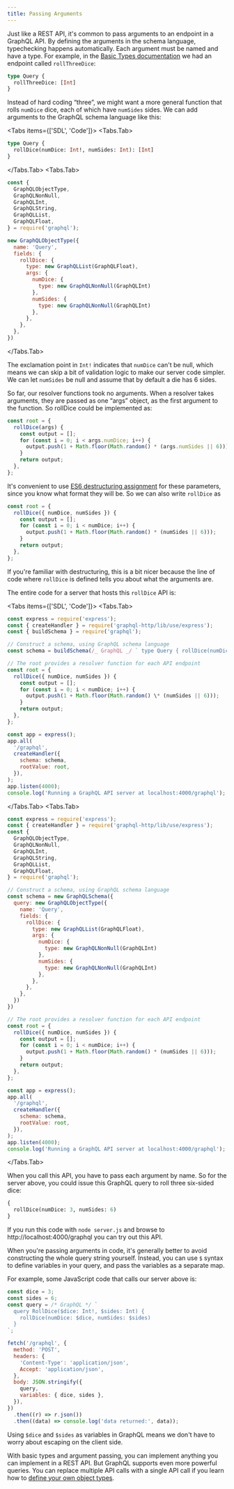 ```yaml
---
title: Passing Arguments
---
```



Just like a REST API, it's common to pass arguments to an endpoint in a GraphQL API. By defining the arguments in the schema language, typechecking happens automatically. Each argument must be named and have a type. For example, in the [Basic Types documentation](./basic-types) we had an endpoint called `rollThreeDice`:

```graphql
type Query {
  rollThreeDice: [Int]
}
```

Instead of hard coding “three”, we might want a more general function that rolls `numDice` dice, each of which have `numSides` sides. We can add arguments to the GraphQL schema language like this:

<Tabs items={['SDL', 'Code']}>
  <Tabs.Tab>
```graphql
type Query {
  rollDice(numDice: Int!, numSides: Int): [Int]
}
```
  </Tabs.Tab>
  <Tabs.Tab>
```js
const {
  GraphQLObjectType,
  GraphQLNonNull,
  GraphQLInt,
  GraphQLString,
  GraphQLList,
  GraphQLFloat,
} = require('graphql');

new GraphQLObjectType({
  name: 'Query',
  fields: {
    rollDice: {
      type: new GraphQLList(GraphQLFloat),
      args: {
        numDice: {
          type: new GraphQLNonNull(GraphQLInt)
        },
        numSides: {
          type: new GraphQLNonNull(GraphQLInt)
        },
      },
    },
  },
})

````
  </Tabs.Tab>
</Tabs>

The exclamation point in `Int!` indicates that `numDice` can't be null, which means we can skip a bit of validation logic to make our server code simpler. We can let `numSides` be null and assume that by default a die has 6 sides.

So far, our resolver functions took no arguments. When a resolver takes arguments, they are passed as one “args” object, as the first argument to the function. So rollDice could be implemented as:

```js
const root = {
  rollDice(args) {
    const output = [];
    for (const i = 0; i < args.numDice; i++) {
      output.push(1 + Math.floor(Math.random() * (args.numSides || 6)));
    }
    return output;
  },
};
````

It's convenient to use [ES6 destructuring assignment](https://developer.mozilla.org/en-US/docs/Web/JavaScript/Reference/Operators/Destructuring_assignment) for these parameters, since you know what format they will be. So we can also write `rollDice` as

```js
const root = {
  rollDice({ numDice, numSides }) {
    const output = [];
    for (const i = 0; i < numDice; i++) {
      output.push(1 + Math.floor(Math.random() * (numSides || 6)));
    }
    return output;
  },
};
```

If you're familiar with destructuring, this is a bit nicer because the line of code where `rollDice` is defined tells you about what the arguments are.

The entire code for a server that hosts this `rollDice` API is:

<Tabs items={['SDL', 'Code']}>
  <Tabs.Tab>
```js
const express = require('express');
const { createHandler } = require('graphql-http/lib/use/express');
const { buildSchema } = require('graphql');

// Construct a schema, using GraphQL schema language
const schema = buildSchema(/_ GraphQL _/ ` type Query { rollDice(numDice: Int!, numSides: Int): [Int] }`);

// The root provides a resolver function for each API endpoint
const root = {
  rollDice({ numDice, numSides }) {
    const output = [];
    for (const i = 0; i < numDice; i++) {
      output.push(1 + Math.floor(Math.random() \* (numSides || 6)));
    }
    return output;
  },
};

const app = express();
app.all(
  '/graphql',
  createHandler({
    schema: schema,
    rootValue: root,
  }),
);
app.listen(4000);
console.log('Running a GraphQL API server at localhost:4000/graphql');

````
  </Tabs.Tab>
  <Tabs.Tab>
```js
const express = require('express');
const { createHandler } = require('graphql-http/lib/use/express');
const {
  GraphQLObjectType,
  GraphQLNonNull,
  GraphQLInt,
  GraphQLString,
  GraphQLList,
  GraphQLFloat,
} = require('graphql');

// Construct a schema, using GraphQL schema language
const schema = new GraphQLSchema({
  query: new GraphQLObjectType({
    name: 'Query',
    fields: {
      rollDice: {
        type: new GraphQLList(GraphQLFloat),
        args: {
          numDice: {
            type: new GraphQLNonNull(GraphQLInt)
          },
          numSides: {
            type: new GraphQLNonNull(GraphQLInt)
          },
        },
      },
    },
  })
})

// The root provides a resolver function for each API endpoint
const root = {
  rollDice({ numDice, numSides }) {
    const output = [];
    for (const i = 0; i < numDice; i++) {
      output.push(1 + Math.floor(Math.random() * (numSides || 6)));
    }
    return output;
  },
};

const app = express();
app.all(
  '/graphql',
  createHandler({
    schema: schema,
    rootValue: root,
  }),
);
app.listen(4000);
console.log('Running a GraphQL API server at localhost:4000/graphql');
````

  </Tabs.Tab>
</Tabs>

When you call this API, you have to pass each argument by name. So for the server above, you could issue this GraphQL query to roll three six-sided dice:

```graphql
{
  rollDice(numDice: 3, numSides: 6)
}
```

If you run this code with `node server.js` and browse to http://localhost:4000/graphql you can try out this API.

When you're passing arguments in code, it's generally better to avoid constructing the whole query string yourself. Instead, you can use `$` syntax to define variables in your query, and pass the variables as a separate map.

For example, some JavaScript code that calls our server above is:

```js
const dice = 3;
const sides = 6;
const query = /* GraphQL */ `
  query RollDice($dice: Int!, $sides: Int) {
    rollDice(numDice: $dice, numSides: $sides)
  }
`;

fetch('/graphql', {
  method: 'POST',
  headers: {
    'Content-Type': 'application/json',
    Accept: 'application/json',
  },
  body: JSON.stringify({
    query,
    variables: { dice, sides },
  }),
})
  .then((r) => r.json())
  .then((data) => console.log('data returned:', data));
```

Using `$dice` and `$sides` as variables in GraphQL means we don't have to worry about escaping on the client side.

With basic types and argument passing, you can implement anything you can implement in a REST API. But GraphQL supports even more powerful queries. You can replace multiple API calls with a single API call if you learn how to [define your own object types](./object-types).
